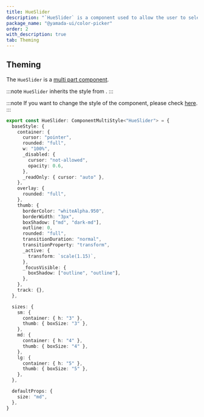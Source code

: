 ```yaml
---
title: HueSlider
description: "`HueSlider` is a component used to allow the user to select a color hue."
package_name: "@yamada-ui/color-picker"
order: 2
with_description: true
tab: Theming
---
```


## Theming

The `HueSlider` is a [multi part component](/styled-system/theming/component-styles#multi-part-components).

:::note
`HueSlider` inherits the style from .
:::

:::note
If you want to change the style of the component, please check [here](/styled-system/theming/customize-theme#changing-the-style-of-components).
:::

```ts
export const HueSlider: ComponentMultiStyle<"HueSlider"> = {
  baseStyle: {
    container: {
      cursor: "pointer",
      rounded: "full",
      w: "100%",
      _disabled: {
        cursor: "not-allowed",
        opacity: 0.6,
      },
      _readOnly: { cursor: "auto" },
    },
    overlay: {
      rounded: "full",
    },
    thumb: {
      borderColor: "whiteAlpha.950",
      borderWidth: "3px",
      boxShadow: ["md", "dark-md"],
      outline: 0,
      rounded: "full",
      transitionDuration: "normal",
      transitionProperty: "transform",
      _active: {
        transform: `scale(1.15)`,
      },
      _focusVisible: {
        boxShadow: ["outline", "outline"],
      },
    },
    track: {},
  },

  sizes: {
    sm: {
      container: { h: "3" },
      thumb: { boxSize: "3" },
    },
    md: {
      container: { h: "4" },
      thumb: { boxSize: "4" },
    },
    lg: {
      container: { h: "5" },
      thumb: { boxSize: "5" },
    },
  },

  defaultProps: {
    size: "md",
  },
}
```
